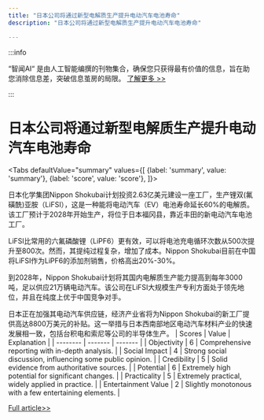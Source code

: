 ```yaml
---
title: "日本公司将通过新型电解质生产提升电动汽车电池寿命"
description: "日本公司将通过新型电解质生产提升电动汽车电池寿命"

---
```



:::info

“智闻AI“ 是由人工智能编撰的刊物集合，确保您只获得最有价值的信息，旨在助您消除信息差，突破信息茧房的局限。  [了解更多 >>](/)

:::

# 日本公司将通过新型电解质生产提升电动汽车电池寿命


<Tabs
	defaultValue="summary"
	values={[
	{label: 'summary', value: 'summary'},
	{label: 'score', value: 'score'},
]}>
<TabItem value="summary">


日本化学集团Nippon Shokubai计划投资2.63亿美元建设一座工厂，生产锂双(氟磺酰)亚胺（LiFSI），这是一种能将电动汽车（EV）电池寿命延长60%的电解质。该工厂预计于2028年开始生产，将位于日本福冈县，靠近丰田的新电动汽车电池工厂。

LiFSI比常用的六氟磷酸锂（LiPF6）更有效，可以将电池充电循环次数从500次提升至800次。然而，其提纯过程复杂，增加了成本。Nippon Shokubai目前在中国将LiFSI作为LiPF6的添加剂销售，价格高出20%-30%。

到2028年，Nippon Shokubai计划将其国内电解质生产能力提高到每年3000吨，足以供应21万辆电动汽车。该公司在LiFSI大规模生产专利方面处于领先地位，并且在纯度上优于中国竞争对手。

日本正在加强其电动汽车供应链，经济产业省将为Nippon Shokubai的新工厂提供高达8800万美元的补贴。这一举措与日本西南部地区电动汽车材料产业的快速发展相一致，包括台积电和索尼等公司的半导体生产。
</TabItem>
<TabItem value="score">
	| Scores     | Value   | Explanation |
	| -------- | ------- | ------- |
	| Objectivity  | 6    | Comprehensive reporting with in-depth analysis.    |
	| Social Impact | 4     | Strong social discussion, influencing some public opinion.    |
	| Credibility    | 5    | Solid evidence from authoritative sources.    |
	| Potential    | 6    | Extremely high potential for significant changes.    |
	| Practicality    | 5    | Extremely practical, widely applied in practice.    |
	| Entertainment Value    | 2    | Slightly monotonous with a few entertaining elements.    |
</TabItem>
</Tabs>

[Full article>>](https://asia.nikkei.com/Business/Automobiles/Electric-vehicles/Material-that-extends-EV-battery-life-set-for-higher-output-in-Japan)
